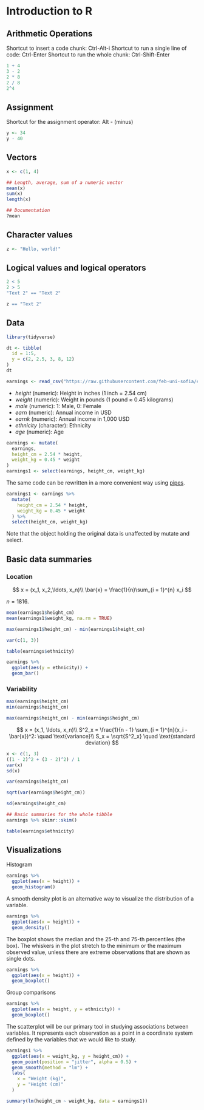 # Introduction to R

## Arithmetic Operations

Shortcut to insert a code chunk: Ctrl-Alt-i
Shortcut to run a single line of code: Ctrl-Enter
Shortcut to run the whole chunk: Ctrl-Shift-Enter

```r
1 + 4
3 - 2
2 * 8
2 / 8
2^4
```

## Assignment

Shortcut for the assignment operator: Alt - (minus)
```r
y <- 34
y - 40
```

## Vectors

```r
x <- c(1, 4)
```


```r
## Length, average, sum of a numeric vector
mean(x)
sum(x)
length(x)
```


```r
## Documentation
?mean
```

## Character values

```r
z <- "Hello, world!"
```


## Logical values and logical operators

```r
2 < 5
2 > 5
"Text 2" == "Text 2"
```

```r
z == "Text 2"
```

## Data

```r
library(tidyverse)
```


```r
dt <- tibble(
  id = 1:5,
  y = c(2, 2.5, 3, 8, 12)
)
dt
```

```r
earnings <- read_csv("https://raw.githubusercontent.com/feb-uni-sofia/econometrics2021/main/data/earnings.csv")
```

- _height_ (numeric): Height in inches (1 inch = 2.54 cm)
- _weight_ (numeric): Weight in pounds (1 pound $\approx$ 0.45 kilograms)
- _male_ (numeric): 1: Male, 0: Female
- _earn_ (numeric): Annual income in USD
- _earnk_ (numeric): Annual income in 1,000 USD
- _ethnicity_ (character): Ethnicity
- _age_ (numeric): Age


```r
earnings <- mutate(
  earnings,
  height_cm = 2.54 * height,
  weight_kg = 0.45 * weight
)
earnings1 <- select(earnings, height_cm, weight_kg)
```

The same code can be rewritten in a more convenient way using [pipes](https://r4ds.had.co.nz/pipes.html).

```r
earnings1 <- earnings %>%
  mutate(
    height_cm = 2.54 * height,
    weight_kg = 0.45 * weight
  ) %>%
  select(height_cm, weight_kg)
```

Note that the object holding the original data is unaffected by mutate and select.


## Basic data summaries

### Location

$$
x = (x_1, x_2,\ldots, x_n)\\
\bar{x} = \frac{1}{n}\sum_{i = 1}^{n} x_i
$$

$n = 1816$.

```r
mean(earnings1$height_cm)
mean(earnings1$weight_kg, na.rm = TRUE)
```

```r
max(earnings1$height_cm) - min(earnings1$height_cm)
```

```r
var(c(1, 3))
```




```r
table(earnings$ethnicity)
```

```r
earnings %>%
  ggplot(aes(y = ethnicity)) +
  geom_bar()
```

### Variability

```r
max(earnings$height_cm)
min(earnings$height_cm)
```

```r
max(earnings$height_cm) - min(earnings$height_cm)
```

$$
x = (x_1, \ldots, x_n)\\
S^2_x = \frac{1}{n - 1} \sum_{i = 1}^{n}(x_i - \bar{x})^2: \quad \text{variance}\\
S_x = \sqrt{S^2_x} \quad \text{standard deviation}
$$
```r
x <- c(1, 3)
((1 - 2)^2 + (3 - 2)^2) / 1
var(x)
sd(x)
```


```r
var(earnings$height_cm)
```

```r
sqrt(var(earnings$height_cm))
```

```r
sd(earnings$height_cm)
```

```r
## Basic summaries for the whole tibble
earnings %>% skimr::skim()
```

```r
table(earnings$ethnicity)
```


## Visualizations

Histogram

```r
earnings %>%
  ggplot(aes(x = height)) +
  geom_histogram()
```

A smooth density plot is an alternative way to visualize the distribution of a variable.

```r
earnings %>%
  ggplot(aes(x = height)) +
  geom_density()
```

The boxplot shows the median and the 25-th and 75-th percentiles (the box). The whiskers in the plot stretch to the
minimum or the maximum observed value, unless there are extreme observations that are shown as single dots.

```r
earnings %>%
  ggplot(aes(x = height)) +
  geom_boxplot()
```

Group comparisons

```r
earnings %>%
  ggplot(aes(x = height, y = ethnicity)) +
  geom_boxplot()
```

The scatterplot will be our primary tool in studying associations between variables. It represents each
observation as a point in a coordinate system defined by the variables that we would like to study.

```r
earnings1 %>%
  ggplot(aes(x = weight_kg, y = height_cm)) +
  geom_point(position = "jitter", alpha = 0.5) +
  geom_smooth(method = "lm") +
  labs(
    x = "Weight (kg)",
    y = "Height (cm)"
  )
```

```r
summary(lm(height_cm ~ weight_kg, data = earnings1))
```
